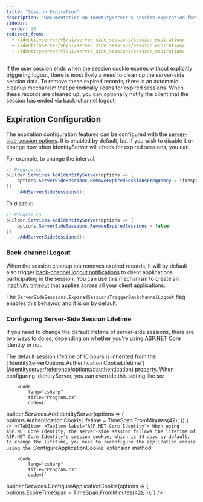 ```yaml
---
title: "Session Expiration"
description: "Documentation on IdentityServer's session expiration feature, which automatically cleans up expired server-side sessions and can notify client applications via back-channel logout."
sidebar:
  order: 20
redirect_from:
  - /identityserver/v5/ui/server_side_sessions/session_expiration/
  - /identityserver/v6/ui/server_side_sessions/session_expiration/
  - /identityserver/v7/ui/server_side_sessions/session_expiration/
---
```



If the user session ends when the session cookie expires without explicitly triggering logout, there is most likely a
need to clean up the server-side session data.
To remove these expired records, there is an automatic cleanup mechanism that periodically scans for expired
sessions.
When these records are cleaned up, you can optionally notify the client that the session has ended via back-channel
logout.

## Expiration Configuration

The expiration configuration features can be configured with
the [server-side session options](/identityserver/reference/options#server-side-sessions).
It is enabled by default, but if you wish to disable it or change how often IdentityServer will check for expired
sessions, you can.

For example, to change the interval:

```csharp
// Program.cs
builder.Services.AddIdentityServer(options => {
    options.ServerSideSessions.RemoveExpiredSessionsFrequency = TimeSpan.FromSeconds(60);
})
    .AddServerSideSessions();
```

To disable:

```csharp
// Program.cs
builder.Services.AddIdentityServer(options => {
    options.ServerSideSessions.RemoveExpiredSessions = false;
})
    .AddServerSideSessions();
```

### Back-channel Logout

When the session cleanup job removes expired records, it will by default also
trigger [back-channel logout notifications](/identityserver/ui/logout/notification#back-channel-server-side-clients)
to client applications participating in the session. You can use this mechanism to create
an [inactivity timeout](/identityserver/ui/server-side-sessions/inactivity-timeout/) that applies across all your client applications.

The `ServerSideSessions.ExpiredSessionsTriggerBackchannelLogout` flag enables this behavior, and it is on by default.

### Configuring Server-Side Session Lifetime

If you need to change the default lifetime of server-side sessions, there are two ways to do so, depending on whether
you're using ASP.NET Core Identity or not.

<Tabs>
    <TabItem label="Default behavior">
        The default session lifetime of 10 hours is inherited from the [`IdentityServerOptions.Authentication.CookieLifetime`](/identityserver/reference/options/#authentication) property.
        When configuring IdentityServer, you can override this setting like so:

        <Code
            lang="csharp"
            title="Program.cs"
            code={`
builder.Services.AddIdentityServer(options => {
    options.Authentication.CookieLifetime = TimeSpan.FromMinutes(42);
});`}
        />
    </TabItem>
    <TabItem label="ASP.NET Core Identity">
        When using ASP.NET Core Identity, the server-side session follows the lifetime of ASP.NET Core Identity's session cookie, which is 14 days by default.
        To change the lifetime, you need to reconfigure the application cookie using the `ConfigureApplicationCookie` extension method:

        <Code
            lang="csharp"
            title="Program.cs"
            code={`
builder.Services.ConfigureApplicationCookie(options => {
    options.ExpireTimeSpan = TimeSpan.FromMinutes(42);
});`}
        />
    </TabItem>
</Tabs>
